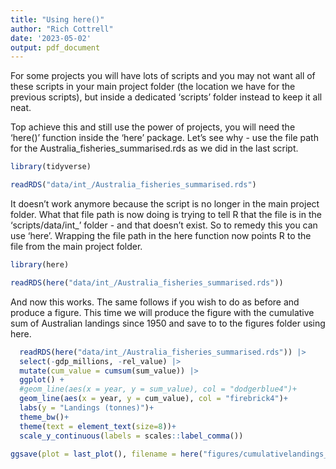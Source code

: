 ```yaml
---
title: "Using here()"
author: "Rich Cottrell"
date: '2023-05-02'
output: pdf_document
---
```


For some projects you will have lots of scripts and you may not want all of these scripts in your main project folder (the location we have for the previous scripts), but inside a dedicated 'scripts' folder instead to keep it all neat. 

Top achieve this and still use the power of projects, you will need the 'here()' function inside the 'here' package. Let's see why - use the file path for the Australia_fisheries_summarised.rds as we did in the last script. 


```r

library(tidyverse)

readRDS("data/int_/Australia_fisheries_summarised.rds")


```

It doesn't work anymore because the script is no longer in the main project folder. What that file path is now doing is trying to tell R that the file is in the 'scripts/data/int_' folder - and that doesn't exist. So to remedy this you can use 'here'. Wrapping the file path in the here function now points R to the file from the main project folder.

```r
library(here)

readRDS(here("data/int_/Australia_fisheries_summarised.rds"))


```


And now this works. The same follows if you wish to do as before and produce a figure. This time we will produce the figure with the cumulative sum of Australian landings since 1950 and save to to the figures folder using here.

```r

  readRDS(here("data/int_/Australia_fisheries_summarised.rds")) |> 
  select(-gdp_millions, -rel_value) |> 
  mutate(cum_value = cumsum(sum_value)) |> 
  ggplot() +
  #geom_line(aes(x = year, y = sum_value), col = "dodgerblue4")+
  geom_line(aes(x = year, y = cum_value), col = "firebrick4")+
  labs(y = "Landings (tonnes)")+
  theme_bw()+
  theme(text = element_text(size=8))+
  scale_y_continuous(labels = scales::label_comma())

ggsave(plot = last_plot(), filename = here("figures/cumulativelandings_for_australia.jpg"), device = "jpg", dpi = 600, width = 9, height = 7, units = "cm")


```

